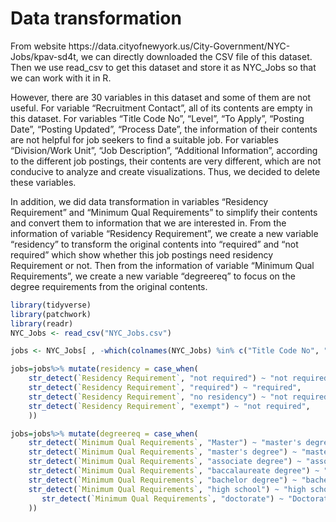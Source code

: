 # Data transformation

From website https://data.cityofnewyork.us/City-Government/NYC-Jobs/kpav-sd4t, we can directly downloaded the CSV file of this dataset. Then we use read_csv to get this dataset and store it as NYC_Jobs so that we can work with it in R.

However, there are 30 variables in this dataset and some of them are not useful. For variable "Recruitment Contact", all of its contents are empty in this dataset. For variables "Title Code No", "Level", "To Apply", "Posting Date", "Posting Updated", "Process Date", the information of their contents are not helpful for job seekers to find a suitable job. For variables "Division/Work Unit", "Job Description", "Additional Information", according to the different job postings, their contents are very different, which are not conducive to analyze and create visualizations. Thus, we decided to delete these variables.

In addition, we did data transformation in variables "Residency Requirement" and "Minimum Qual Requirements" to simplify their contents and convert them to information that we are interested in. From the information of variable "Residency Requirement", we create a new variable "residency" to transform the original contents into "required" and "not required" which show whether this job postings need residency Requirement or not. Then from the information of variable "Minimum Qual Requirements", we create a new variable "degreereq" to focus on the degree requirements from the original contents.

```r
library(tidyverse)
library(patchwork)
library(readr)
NYC_Jobs <- read_csv("NYC_Jobs.csv")

jobs <- NYC_Jobs[ , -which(colnames(NYC_Jobs) %in% c("Title Code No", "Level", "Division/Work Unit", "Job Description", "Additional Information", "To Apply", "Recruitment Contact", "Posting Date", "Posting Updated", "Process Date"))]

jobs=jobs%>% mutate(residency = case_when(
    str_detect(`Residency Requirement`, "not required") ~ "not required",
    str_detect(`Residency Requirement`, "required") ~ "required",
    str_detect(`Residency Requirement`, "no residency") ~ "not required",
    str_detect(`Residency Requirement`, "exempt") ~ "not required",
    ))

jobs=jobs%>% mutate(degreereq = case_when(
    str_detect(`Minimum Qual Requirements`, "Master") ~ "master's degree",
    str_detect(`Minimum Qual Requirements`, "master's degree") ~ "master's degree",
    str_detect(`Minimum Qual Requirements`, "associate degree") ~ "associate degree",
    str_detect(`Minimum Qual Requirements`, "baccalaureate degree") ~ "bachelor degree",
    str_detect(`Minimum Qual Requirements`, "bachelor degree") ~ "bachelor degree",
    str_detect(`Minimum Qual Requirements`, "high school") ~ "high school diploma",
       str_detect(`Minimum Qual Requirements`, "doctorate") ~ "Doctorate",
    ))


```

